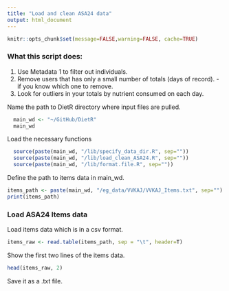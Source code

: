 ```yaml
---
title: "Load and clean ASA24 data"
output: html_document
---
```


```r
knitr::opts_chunk$set(message=FALSE,warning=FALSE, cache=TRUE)
```

### What this script does:
1. Use Metadata 1 to filter out individuals.
2. Remove users that has only a small number of totals (days of record). - if you know which one to remove.  
3. Look for outliers in your totals by nutrient consumed on each day.

Name the path to DietR directory where input files are pulled.
```r
  main_wd <- "~/GitHub/DietR"
  main_wd
```

Load the necessary functions
```r
  source(paste(main_wd, "/lib/specify_data_dir.R", sep=""))
  source(paste(main_wd, "/lib/load_clean_ASA24.R", sep=""))
  source(paste(main_wd, "/lib/format.file.R", sep=""))
```

Define the path to items data in main_wd.
```r
items_path <- paste(main_wd, "/eg_data/VVKAJ/VVKAJ_Items.txt", sep="")
print(items_path)
```

### Load ASA24 Items data
Load items data which is in a csv format.
```r
items_raw <- read.table(items_path, sep = "\t", header=T)
```

Show the first two lines of the items data.
```r
head(items_raw, 2)
```

Save it as a .txt file. 

<!-- This will be saved in GitHub/DietR_gh_pages/ directory. -->
<!-- ```{r} -->
<!--   write.table(items_raw, "VVKAJ_Items.txt", sep="\t", row.names=F)  -->
<!-- ``` -->

<!-- Special characters such as "'", ",", "%" may interfere correct data loading; thus, # we replace them with an underscore "_".   -->

<!-- This function can only take .txt files as input. Specify column(s) to be processed in the "columns" argument and the output file name in the outfn argument; "_f" stands for "formatted".   -->
<!-- ```{r} -->
<!--   format.file(filename = "VVKAJ_Items.txt", -->
<!--               columns  = "Food_Description",  -->
<!--               outfn    = "VVKAJ_Items_f.txt")  -->
<!-- ``` -->

<!-- Add SampleID with a desired prefix, and save it as a txt file. SampleIDs are IDs unique to each combination of users and day.   -->
<!-- ```{r} -->
<!--   AddSampleIDtoItems(input.fn="VVKAJ_Items_f.txt", user.name="UserName", recall.no="RecallNo",  -->
<!--                      prefix="vvkaj.", out.fn="VVKAJ_Items_f_id.txt") -->
<!-- ``` -->

<!-- Load the formatted Items file. -->
<!-- ```{r} -->
<!--   items_f_id <- read.table("VVKAJ_Items_f_id.txt", sep="\t", header=T) -->
<!-- ``` -->


<!-- A combination of the specified prefix and sequential number should be added. -->
<!-- ```{r} -->
<!--   head(items_f_id) -->
<!-- ``` -->

<!-- Ensure your items file has the expected dimensions (number of rows x number of columns, shown as number of obs. and number of variables) in the environment window of R Studio, or you can also check the dimension of items_f by using the dim() function. -->
<!-- ```{r} -->
<!--   dim(items_f_id) -->
<!-- ``` -->

<!-- ### <Optional> Use individuals_to_remove.txt to filter out users marked as Remove = yes. -->
<!-- Load your metadata that has information about which UserName(s) to remove.  -->
<!-- ```{r} -->

<!-- ind_to_rm <- read.table("individuals_to_remove.txt", sep="\t", header=T) -->
<!-- ``` -->


<!-- Take a look. Metadata for this purpose (ind_to_rm) has UserName and which one to be removed: -->
<!-- ```{r} -->
<!--   ind_to_rm -->
<!-- ``` -->

<!-- Show which has "yes" in the "Remove" column.  -->
<!-- ```{r} -->
<!--   subset(ind_to_rm, Remove == "yes") -->

<!-- ``` -->

<!-- Remove the specified individuals.   -->
<!-- The output will be saved as a text file with the specified name.  -->
<!-- This assumes the usernames are in UserName column, and will print which user(s) will be removed.    -->
<!-- ```{r} -->
<!--   RemoveRows(data=items_f_id, metadata.file= ind_to_rm,  -->
<!--              output.name= "VVKAJ_Items_f_id_s.txt") -->
<!-- ``` -->

<!-- Load the output for further processing. -->
<!-- ```{r} -->
<!--   items_f_id_s <- read.table("VVKAJ_Items_f_id_s.txt", header=T, sep="\t") -->
<!-- ``` -->

<!-- Show unique usernames in items_f_id_s and confirm "VVKAJ116" has been removed. -->
<!-- ```{r} -->
<!--   unique(items_f_id_s$UserName)   -->
<!-- ``` -->


